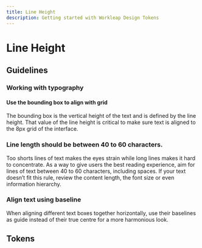 ```yaml
---
title: Line Height
description: Getting started with Workleap Design Tokens
---
```


# Line Height

## Guidelines

### Working with typography

#### Use the bounding box to align with grid

The bounding box is the vertical height of the text and is defined by the line height. That value of the line height is critical to make sure text is aligned to the 8px grid of the interface.

### Line length should be between 40 to 60 characters.

Too shorts lines of text makes the eyes strain while long lines makes it hard to concentrate. As a way to give users the best reading experience, aim for lines of text between 40 to 60 characters, including spaces. If your text doesn’t fit this rule, review the content length, the font size or even information hierarchy.

### Align text using baseline

When aligning different text boxes together horizontally, use their baselines as guide instead of their true centre for a more harmonious look.

## Tokens


<Table category={categoryKey} data={tokens.semantic[categoryKey]} />
